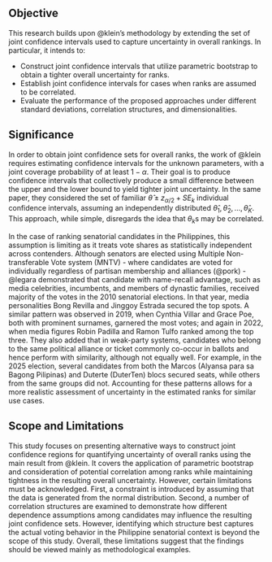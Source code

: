 ## Objective

This research builds upon @klein's methodology by extending the set of joint confidence intervals used to capture uncertainty in overall rankings. In particular, it intends to:

- Construct joint confidence intervals that utilize parametric bootstrap to obtain a tighter overall uncertainty for ranks.
- Establish joint confidence intervals for cases when ranks are assumed to be correlated.
- Evaluate the performance of the proposed approaches under different standard deviations, correlation structures, and dimensionalities.

## Significance

In order to obtain joint confidence sets for overall ranks, the work of @klein requires estimating confidence intervals for the unknown parameters, with a joint coverage probability of at least $1-\alpha$. Their goal is to produce confidence intervals that collectively produce a small difference between the upper and the lower bound to yield tighter joint uncertainty. In the same paper, they considered the set of familiar $\hat{\theta} \pm z_{\alpha/2}+SE_k$ individual confidence intervals, assuming an independently distributed $\hat{\theta}_1, \hat{\theta}_2, \dots, \hat{\theta}_K$. This approach, while simple, disregards the idea that $\theta_k$s may be correlated. 

In the case of ranking senatorial candidates in the Philippines, this assumption is limiting as it treats vote shares as statistically independent across contenders. Although senators are elected using Multiple Non-transferable Vote system (MNTV) - where candidates are voted for individually regardless of partisan membership and alliances (@pork) - @legara demonstrated that candidate with name-recall advantage, such as media celebrities, incumbents, and members of dynastic families, received majority of the votes in the 2010 senatorial elections. In that year, media personalities Bong Revilla and Jinggoy Estrada secured the top spots. A similar pattern was observed in 2019, when Cynthia Villar and Grace Poe, both with prominent surnames, garnered the most votes; and again in 2022, when media figures Robin Padilla and Ramon Tulfo ranked among the top three. They also added that in weak-party systems, candidates who belong to the same political alliance or ticket commonly co-occur in ballots and hence perform with similarity, although not equally well. For example, in the 2025 election, several candidates from both the Marcos (Alyansa para sa Bagong Pilipinas) and Duterte (DuterTen) blocs secured seats, while others from the same groups did not. Accounting for these patterns allows for a more realistic assessment of uncertainty in the estimated ranks for similar use cases.

## Scope and Limitations

This study focuses on presenting alternative ways to construct joint confidence regions for quantifying uncertainty of overall ranks using the main result from @klein. It covers the application of parametric bootstrap and consideration of potential correlation among ranks while maintaining tightness in the resulting overall uncertainty. However, certain limitations must be acknowledged. First, a constraint is introduced by assuming that the data is generated from the normal distribution. Second, a number of correlation structures are examined to demonstrate how different dependence assumptions among candidates may influence the resulting joint confidence sets. However, identifying which structure best captures the actual voting behavior in the Philippine senatorial context is beyond the scope of this study. Overall, these limitations suggest that the findings should be viewed mainly as methodological examples.
 
